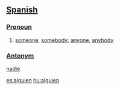 ==[[Spanish]]==

===[[Pronoun]]===
#[[someone]], [[somebody]]; [[anyone]], [[anybody]]

===[[Antonym]]===
[[nadie]]

[[es:alguien]]
[[hu:alguien]]